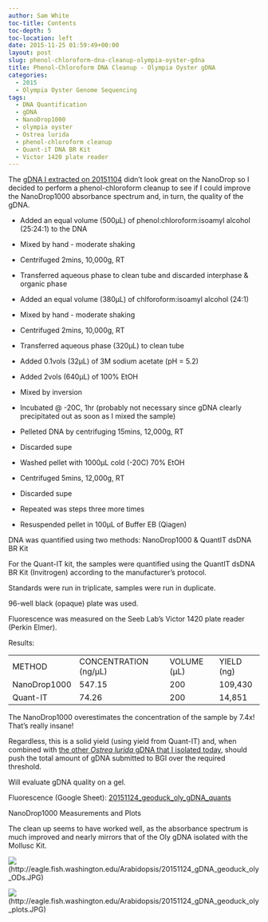 ```yaml
---
author: Sam White
toc-title: Contents
toc-depth: 5
toc-location: left
date: 2015-11-25 01:59:49+00:00
layout: post
slug: phenol-chloroform-dna-cleanup-olympia-oyster-gdna
title: Phenol-Chloroform DNA Cleanup - Olympia Oyster gDNA
categories:
  - 2015
  - Olympia Oyster Genome Sequencing
tags:
  - DNA Quantification
  - gDNA
  - NanoDrop1000
  - olympia oyster
  - Ostrea lurida
  - phenol-chloroform cleanup
  - Quant-iT DNA BR Kit
  - Victor 1420 plate reader
---
```


The [gDNA I extracted on 20151104](https://robertslab.github.io/sams-notebook/posts/2015/2015-11-05-dna-quantification-quality-assessment-geoduck-oly-gdna/) didn't look great on the NanoDrop so I decided to perform a phenol-chloroform cleanup to see if I could improve the NanoDrop1000 absorbance spectrum and, in turn, the quality of the gDNA.




    
  * Added an equal volume (500μL) of phenol:chloroform:isoamyl alcohol (25:24:1) to the DNA

    
  * Mixed by hand - moderate shaking

    
  * Centrifuged 2mins, 10,000g, RT

    
  * Transferred aqueous phase to clean tube and discarded interphase & organic phase

    
  * Added an equal volume (380μL) of chlforoform:isoamyl alcohol (24:1)

    
  * Mixed by hand - moderate shaking

    
  * Centrifuged 2mins, 10,000g, RT

    
  * Transferred aqueous phase (320μL) to clean tube

    
  * Added 0.1vols (32μL) of 3M sodium acetate (pH = 5.2)

    
  * Added 2vols (640μL) of 100% EtOH

    
  * Mixed by inversion

    
  * Incubated @ -20C, 1hr (probably not necessary since gDNA clearly precipitated out as soon as I mixed the sample)

    
  * Pelleted DNA by centrifuging 15mins, 12,000g, RT

    
  * Discarded supe

    
  * Washed pellet with 1000μL cold (-20C) 70% EtOH

    
  * Centrifuged 5mins, 12,000g, RT

    
  * Discarded supe

    
  * Repeated was steps three more times

    
  * Resuspended pellet in 100μL of Buffer EB (Qiagen)



DNA was quantified using two methods: NanoDrop1000 & QuantIT dsDNA BR Kit

For the Quant-IT kit, the samples were quantified using the QuantIT dsDNA BR Kit (Invitrogen) according to the manufacturer's protocol.

Standards were run in triplicate, samples were run in duplicate.

96-well black (opaque) plate was used.

Fluorescence was measured on the Seeb Lab's Victor 1420 plate reader (Perkin Elmer).

Results:



<table >
<tbody >
<tr >

<td >METHOD
</td>

<td >CONCENTRATION (ng/μL)
</td>

<td >VOLUME (μL)
</td>

<td >YIELD (ng)
</td>
</tr>
<tr >

<td >NanoDrop1000
</td>

<td >547.15
</td>

<td >200
</td>

<td >109,430
</td>
</tr>
<tr >

<td >Quant-IT
</td>

<td >74.26
</td>

<td >200
</td>

<td >14,851
</td>
</tr>
</tbody>
</table>



The NanoDrop1000 overestimates the concentration of the sample by 7.4x! That's really insane!

Regardless, this is a solid yield (using yield from Quant-IT) and, when combined with [the other _Ostrea lurida_ gDNA that I isolated today](https://robertslab.github.io/sams-notebook/posts/2015/2015-11-25-dna-isolation-olympia-oyster-outer-mantle-gdna/), should push the total amount of gDNA submitted to BGI over the required threshold.

Will evaluate gDNA quality on a gel.

Fluorescence (Google Sheet): [20151124_geoduck_oly_gDNA_quants](https://docs.google.com/spreadsheets/d/167If9r5fDNJb6xenUo-bKy52794_O1LgN1twKAOmElw/edit?usp=sharing)



NanoDrop1000 Measurements and Plots

The clean up seems to have worked well, as the absorbance spectrum is much improved and nearly mirrors that of the Oly gDNA isolated with the Mollusc Kit.

![](https://eagle.fish.washington.edu/Arabidopsis/20151124_gDNA_geoduck_oly_ODs.JPG)(http://eagle.fish.washington.edu/Arabidopsis/20151124_gDNA_geoduck_oly_ODs.JPG)

![](https://eagle.fish.washington.edu/Arabidopsis/20151124_gDNA_geoduck_oly_plots.JPG)(http://eagle.fish.washington.edu/Arabidopsis/20151124_gDNA_geoduck_oly_plots.JPG)

